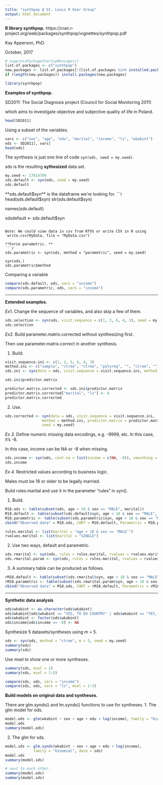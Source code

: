 ---
title: "synthpop @ St. Louis R User Group"
output: html_document
---

**R library synthpop.**
https://cran.r-project.org/web/packages/synthpop/vignettes/synthpop.pdf

Kay Apperson, PhD.

October, 2017

```{r echo=FALSE}
# suppressPackageStartupMessages()
list.of.packages <- c("synthpop")
new.packages <- list.of.packages[!(list.of.packages %in% installed.packages()[, "Package"])]
if (length(new.packages)) install.packages(new.packages)

library(synthpop)
```

**Examples of synthpop.**

SD2011: The Social Diagnosis project (Council for Social Monitoring 2011) 

which aims to investigate objective and subjective quality of life in Poland.

```{r}
head(SD2011)
```
Using a subset of the variables.
```{r}
vars <- c("sex", "age", "edu", "marital", "income", "ls", "wkabint")
ods <- SD2011[, vars]
head(ods)
```

The synthesis is just one line of code `syn(ods, seed = my.seed)`.

sds is the resulting **sythesized** data set.
```{r}
my.seed <- 17914709
sds.default <- syn(ods, seed = my.seed)
sds.default
```

**sds.default$syn** is the dataframe we're looking for.
```{r}
head(sds.default$syn)
str(sds.default$syn)

names(sds.default)

sdsdefault <- sds.default$syn
```

Note: We could view data in csv from RTVS or write CSV in R using `write.csv(MyData, file = "MyData.csv")`

**Force parametric. **
```{r}
sds.parametric <- syn(ods, method = "parametric", seed = my.seed)

syn(ods,)
sds.parametric$method
```
Comparing a variable
```{r}
compare(sds.default, ods, vars = "income")
compare(sds.parametric, ods, vars = "income")
```

***
**Extended examples.**

*Ex1.* Change the sequence of variables, and also skip a few of them.
```{r}
sds.selection <- syn(ods, visit.sequence = c(1, 2, 6, 4, 3), seed = my.seed, drop.not.used = TRUE)
sds.selection
```

*Ex2.* Build parameter.matrix.corrected without synthesizing first.

Then use parameter.matrix.correct in another synthesis.

1. Build.
```{r}
visit.sequence.ini <- c(1, 2, 5, 6, 4, 3)
method.ini <- c("sample", "ctree", "ctree", "polyreg", "", "ctree", "")
sds.ini <- syn(data = ods, visit.sequence = visit.sequence.ini, method = method.ini, m = 0, drop.not.used = FALSE)

sds.ini$predictor.matrix

predictor.matrix.corrected <- sds.ini$predictor.matrix
predictor.matrix.corrected["marital", "ls"] <- 0
predictor.matrix.corrected
```

2. Use.
```{r}
sds.corrected <- syn(data = ods, visit.sequence = visit.sequence.ini,
                 method = method.ini, predictor.matrix = predictor.matrix.corrected,
                 seed = my.seed)

```

*Ex 3.* Define numeric missing data encodings, e.g. -9999, etc. In this case, it's -8.

In this case, income can be NA or -8 when missing.
```{r}
sds.income <- syn(ods, cont.na = list(income = c(NA, -8)), smoothing = list(income = "density"), seed = NA)
sds.income
```

*Ex 4.* Restricted values according to business logic.

Males must be 18 or older to be legally married. 

Build rules.marital and use it in the parameter "rules" in syn().

1. Build.
```{r}
M18.ods <- table(subset(ods, age < 18 & sex == "MALE", marital))
M18.default <- table(subset(sds.default$syn, age < 18 & sex == "MALE", marital))
M18.parametric <- table(subset(sds.parametric$syn, age < 18 & sex == "MALE", marital))
cbind("Observed data" = M18.ods, CART = M18.default, Parametric = M18.parametric)

rules.marital <- list(marital = "age < 18 & sex == 'MALE'")
rvalues.marital <- list(marital = "SINGLE")
```

2. Use two ways, default and parametric.
```{r echo=FALSE}
sds.rmarital <- syn(ods, rules = rules.marital, rvalues = rvalues.marital, seed = my.seed)
sds.rmarital.param <- syn(ods, rules = rules.marital, rvalues = rvalues.marital, method = "parametric", seed = my.seed)
```

3. A summary table can be produced as follows.
```{r}
rM18.default <- table(subset(sds.rmarital$syn, age < 18 & sex == "MALE", marital))
rM18.parametric <- table(subset(sds.rmarital.param$syn, age < 18 & sex == "MALE", marital))
cbind("Observed data" = M18.ods, CART = rM18.default, Parametric = rM18.parametric)
```

***
**Synthetic data analysis**
```{r}
ods$wkabint <- as.character(ods$wkabint)
ods$wkabint[ods$wkabint == "YES, TO EU COUNTRY" | ods$wkabint == "YES, TO NON-EU COUNTRY"] <- "YES"
ods$wkabint <- factor(ods$wkabint)
ods$income[ods$income == -8] <- NA
```

Synthesize 5 datasets/syntheses using m = 5.
```{r}
sds <- syn(ods, method = "ctree", m = 5, seed = my.seed)
summary(ods)
summary(sds)
```

Use msel to show one or more syntheses.
```{r}
summary(sds, msel = 2)
summary(sds, msel = 1:5)

compare(sds, ods, vars = "income")
compare(sds, ods, vars = "ls", msel = 1:3)
```

**Build models on original data and syntheses.**

There are glm.synds() and lm.synds() functions to use for syntheses.
1. The glm model for ods.
```{r}
model.ods <- glm(wkabint ~ sex + age + edu + log(income), family = "binomial", data = ods)
model.ods
summary(model.ods)
```

2. The glm for sds.
```{r}
model.sds <- glm.synds(wkabint ~ sex + age + edu + log(income),
             family = "binomial", data = sds)
model.sds
summary(model.sds)

# next to each other.
summary(model.ods)
summary(model.sds)
```
